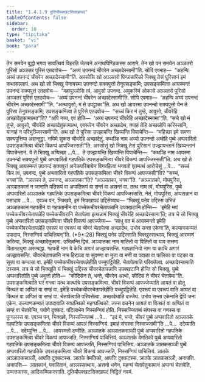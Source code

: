 ```yaml
---
title: "1.4.1.9 दुतियौपक्खटसिक्खापद"
tableOfContents: false
sidebar:
  order: 10
type: "tipitaka"
basket: "vi"
book: "para"
---
```



<DynamicBreadcrumb />

<Division number="532" book="para">

<Paragraph number="2041" book="para">
तेन समयेन बुद्धो भगवा सावत्थियं विहरति जेतवने अनाथपिण्डिकस्स आरामे. तेन खो पन समयेन अञ्ञतरो पुरिसो अञ्ञतरं पुरिसं एतदवोच—  “अय्यं उपनन्दं चीवरेन अच्छादेस्सामी”ति. सोपि एवमाह—  “अहम्पि अय्यं उपनन्दं चीवरेन अच्छादेस्सामी”ति. अस्सोसि खो अञ्ञतरो पिण्डचारिको भिक्खु तेसं पुरिसानं इमं कथासल्लापं. अथ खो सो भिक्खु येनायस्मा उपनन्दो सक्यपुत्तो तेनुपसङ्कमि; उपसङ्कमित्वा आयस्मन्तं उपनन्दं सक्यपुत्तं एतदवोच—  “महापुञ्ञोसि त्वं, आवुसो उपनन्द. अमुकस्मिं ओकासे अञ्ञतरो पुरिसो अञ्ञतरं पुरिसं एतदवोच—  ‘अय्यं उपनन्दं चीवरेन अच्छादेस्सामी’ति. सोपि एवमाह—  ‘अहम्पि अय्यं उपनन्दं चीवरेन अच्छादेस्सामी’”ति. “अत्थावुसो, मं ते उपट्ठाका”ति.
</Paragraph>

<Paragraph number="2042" book="para">
अथ खो आयस्मा उपनन्दो सक्यपुत्तो येन ते पुरिसा तेनुपसङ्कमि; उपसङ्कमित्वा ते पुरिसे एतदवोच—  “सच्चं किर मं तुम्हे, आवुसो, चीवरेहि अच्छादेतुकामात्था”ति? “अपि नय्य, एवं होति—  ‘अय्यं उपनन्दं चीवरेहि अच्छादेस्सामा’”ति. “सचे खो मं तुम्हे, आवुसो, चीवरेहि अच्छादेतुकामात्थ, एवरूपेन चीवरेन अच्छादेथ, क्याहं तेहि अच्छन्नोपि करिस्सामि, यानाहं न परिभुञ्जिस्सामी”ति. अथ खो ते पुरिसा उज्झायन्ति खिय्यन्ति विपाचेन्ति—  “महिच्छा इमे समणा सक्यपुत्तिया असन्तुट्ठा. नयिमे सुकरा चीवरेहि अच्छादेतुं. कथञ्हि नाम अय्यो उपनन्दो अम्हेहि पुब्बे अप्पवारितो उपसङ्कमित्वा चीवरे विकप्पं आपज्जिस्सती”ति.
</Paragraph>

<Paragraph number="2043" book="para">
अस्सोसुं खो भिक्खू तेसं पुरिसानं उज्झायन्तानं खिय्यन्तानं विपाचेन्तानं. ये ते भिक्खू अप्पिच्छा …पे…  ते उज्झायन्ति खिय्यन्ति विपाचेन्ति—  “कथञ्हि नाम आयस्मा उपनन्दो सक्यपुत्तो पुब्बे अप्पवारितो गहपतिके उपसङ्कमित्वा चीवरे विकप्पं आपज्जिस्सती”ति.
</Paragraph>

<Paragraph number="2044" book="para">
अथ खो ते भिक्खू आयस्मन्तं उपनन्दं सक्यपुत्तं अनेकपरियायेन विगरहित्वा भगवतो एतमत्थं आरोचेसुं …पे…  “सच्चं किर त्वं, उपनन्द, पुब्बे अप्पवारितो गहपतिके उपसङ्कमित्वा चीवरे विकप्पं आपज्जसी”ति? “सच्चं, भगवा”ति. “ञातका ते, उपनन्द, अञ्ञातका”ति? “अञ्ञातका, भगवा”ति. “अञ्ञातको, मोघपुरिस, अञ्ञातकानं न जानाति पतिरूपं वा अप्पतिरूपं वा सन्तं वा असन्तं वा. तत्थ नाम त्वं, मोघपुरिस, पुब्बे अप्पवारितो अञ्ञातके गहपतिके उपसङ्कमित्वा चीवरे विकप्पं आपज्जिस्ससि. नेतं, मोघपुरिस, अप्पसन्नानं वा पसादाय …पे…  एवञ्च पन, भिक्खवे, इमं सिक्खापदं उद्दिसेय्याथ—
</Paragraph>

</Division>
<Division number="533" book="para">

<Paragraph number="2045" book="para">
<Emphasis>“भिक्खुं पनेव उद्दिस्स उभिन्नं अञ्ञातकानं गहपतीनं वा गहपतानीनं वा पच्चेकचीवरचेतापन्नानि उपक्खटानि होन्ति—  ‘इमेहि मयं पच्चेकचीवरचेतापन्नेहि पच्चेकचीवरानि चेतापेत्वा इत्थन्नामं भिक्खुं चीवरेहि अच्छादेस्सामा’ति; तत्र चे सो भिक्खु पुब्बे अप्पवारितो उपसङ्कमित्वा चीवरे विकप्पं आपज्जेय्य—  ‘साधु वत मं आयस्मन्तो इमेहि पच्चेकचीवरचेतापन्नेहि एवरूपं वा एवरूपं वा चीवरं चेतापेत्वा अच्छादेथ, उभोव सन्ता एकेना’ति, कल्याणकम्यतं उपादाय, निस्सग्गियं पाचित्तियन्”</Emphasis>ति. (*9*:<Emphasis>28</Emphasis>)
</Paragraph>

</Division>
<Division number="534" book="para">

<Paragraph number="2046" book="para">
<Emphasis>भिक्खुं पनेव उद्दिस्सा</Emphasis>ति भिक्खुस्सत्थाय, भिक्खुं आरम्मणं करित्वा, भिक्खुं अच्छादेतुकामा.
</Paragraph>

<Paragraph number="2047" book="para">
<Emphasis>उभिन्नन्</Emphasis>ति द्विन्नं.
</Paragraph>

<Paragraph number="2048" book="para">
<Emphasis>अञ्ञातका</Emphasis> नाम मातितो वा पितितो वा याव सत्तमा पितामहयुगा असम्बद्धा.
</Paragraph>

<Paragraph number="2049" book="para">
<Emphasis>गहपती</Emphasis> नाम ये केचि अगारं अज्झावसन्ति.
</Paragraph>

<Paragraph number="2050" book="para">
<Emphasis>गहपतानियो</Emphasis> नाम या काचि अगारं अज्झावसन्ति.
</Paragraph>

<Paragraph number="2051" book="para">
<Emphasis>चीवरचेतापन्नानि</Emphasis> नाम हिरञ्ञा वा सुवण्णा वा मुत्ता वा मणी वा पवाळा वा फलिका वा पटका वा सुत्ता वा कप्पासा वा.
</Paragraph>

<Paragraph number="2052" book="para">
<Emphasis>इमेहि पच्चेकचीवरचेतापन्नेही</Emphasis>ति पच्चुपट्ठितेहि.
</Paragraph>

<Paragraph number="2053" book="para">
<Emphasis>चेतापेत्वा</Emphasis>ति परिवत्तेत्वा.
</Paragraph>

<Paragraph number="2054" book="para">
<Emphasis>अच्छादेस्सामा</Emphasis>ति दस्साम.
</Paragraph>

<Paragraph number="2055" book="para">
<Emphasis>तत्र चे सो भिक्खू</Emphasis>ति यं भिक्खुं उद्दिस्स चीवरचेतापन्नानि उपक्खटानि होन्ति सो भिक्खु.
</Paragraph>

<Paragraph number="2056" book="para">
<Emphasis>पुब्बे अप्पवारितो</Emphasis>ति पुब्बे अवुत्तो होति—  “कीदिसेन ते, भन्ते, चीवरेन अत्थो, कीदिसं ते चीवरं चेतापेमा”ति.
</Paragraph>

<Paragraph number="2057" book="para">
<Emphasis>उपसङ्कमित्वा</Emphasis>ति घरं गन्त्वा यत्थ कत्थचि उपसङ्कमित्वा.
</Paragraph>

<Paragraph number="2058" book="para">
<Emphasis>चीवरे विकप्पं आपज्जेय्या</Emphasis>ति आयतं वा होतु वित्थतं वा अप्पितं वा सण्हं वा.
</Paragraph>

<Paragraph number="2059" book="para">
<Emphasis>इमेहि पच्चेकचीवरचेतापन्नेही</Emphasis>ति पच्चुपट्ठितेहि.
</Paragraph>

<Paragraph number="2060" book="para">
<Emphasis>एवरूपं वा एवरूपं वा</Emphasis>ति आयतं वा वित्थतं वा अप्पितं वा सण्हं वा.
</Paragraph>

<Paragraph number="2061" book="para">
<Emphasis>चेतापेत्वा</Emphasis>ति परिवत्तेत्वा.
</Paragraph>

<Paragraph number="2062" book="para">
<Emphasis>अच्छादेथा</Emphasis>ति दज्जेथ.
</Paragraph>

<Paragraph number="2063" book="para">
<Emphasis>उभोव सन्ता एकेना</Emphasis>ति द्वेपि जना एकेन.
</Paragraph>

<Paragraph number="2064" book="para">
<Emphasis>कल्याणकम्यतं उपादाया</Emphasis>ति साधत्थिको महग्घत्थिको.
</Paragraph>

<Paragraph number="2065" book="para">
तस्स वचनेन आयतं वा वित्थतं वा अप्पितं वा सण्हं वा चेतापेन्ति, पयोगे दुक्कटं. पटिलाभेन निस्सग्गियं होति. निस्सज्जितब्बं संघस्स वा गणस्स वा पुग्गलस्स वा. एवञ्च पन, भिक्खवे, निस्सज्जितब्बं …पे…  “इदं मे, भन्ते, चीवरं पुब्बे अप्पवारितो अञ्ञातके गहपतिके उपसङ्कमित्वा चीवरे विकप्पं आपन्नं निस्सग्गियं. इमाहं संघस्स निस्सज्जामी”ति …पे…  ददेय्याति …पे…  ददेय्युन्ति …पे…  आयस्मतो दम्मीति.
</Paragraph>

</Division>
<Division number="535" book="para">

<Paragraph number="2066" book="para">
अञ्ञातके अञ्ञातकसञ्ञी पुब्बे अप्पवारितो गहपतिके उपसङ्कमित्वा चीवरे विकप्पं आपज्जति, निस्सग्गियं पाचित्तियं. अञ्ञातके वेमतिको पुब्बे अप्पवारितो गहपतिके उपसङ्कमित्वा चीवरे विकप्पं आपज्जति, निस्सग्गियं पाचित्तियं. अञ्ञातके ञातकसञ्ञी पुब्बे अप्पवारितो गहपतिके उपसङ्कमित्वा चीवरे विकप्पं आपज्जति, निस्सग्गियं पाचित्तियं.
</Paragraph>

<Paragraph number="2067" book="para">
ञातके अञ्ञातकसञ्ञी, आपत्ति दुक्कटस्स. ञातके वेमतिको, आपत्ति दुक्कटस्स. ञातके ञातकसञ्ञी, अनापत्ति.
</Paragraph>

</Division>
<Division number="536" book="para">

<Paragraph number="2068" book="para">
अनापत्ति—  ञातकानं, पवारितानं, अञ्ञस्सत्थाय, अत्तनो धनेन, महग्घं चेतापेतुकामानं अप्पग्घं चेतापेति, उम्मत्तकस्स, आदिकम्मिकस्साति.

</Paragraph>
</Division>

<Paragraph number="2069" type="center" book="para">
दुतियौपक्खटसिक्खापदं निट्ठितं नवमं.
</Paragraph>
